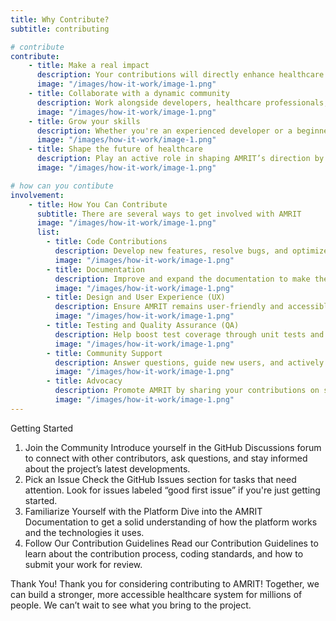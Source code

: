 ```yaml
---
title: Why Contribute?
subtitle: contributing

# contribute
contribute:
    - title: Make a real impact
      description: Your contributions will directly enhance healthcare technology, benefiting healthcare providers and patients.
      image: "/images/how-it-work/image-1.png"
    - title: Collaborate with a dynamic community
      description: Work alongside developers, healthcare professionals, and open-source enthusiasts from various disciplines.
      image: "/images/how-it-work/image-1.png"
    - title: Grow your skills
      description: Whether you're an experienced developer or a beginner, contributing to AMRIT is an excellent way to learn new skills, gain valuable experience, and enrich your portfolio.
      image: "/images/how-it-work/image-1.png"
    - title: Shape the future of healthcare
      description: Play an active role in shaping AMRIT’s direction by suggesting features, improving current ones, or fixing bugs.
      image: "/images/how-it-work/image-1.png"

# how can you contibute
involvement:
    - title: How You Can Contribute
      subtitle: There are several ways to get involved with AMRIT
      image: "/images/how-it-work/image-1.png"
      list:
        - title: Code Contributions
          description: Develop new features, resolve bugs, and optimize the platform’s performance. Explore open issues on GitHub and help us tackle pressing technical challenges.
          image: "/images/how-it-work/image-1.png"
        - title: Documentation
          description: Improve and expand the documentation to make the platform easier to use and contribute to. Help write guides, tutorials, or technical explanations.
          image: "/images/how-it-work/image-1.png"
        - title: Design and User Experience (UX)
          description: Ensure AMRIT remains user-friendly and accessible by improving the interface and experience. Collaborate on wireframes, UI designs, and accessibility features.
          image: "/images/how-it-work/image-1.png"
        - title: Testing and Quality Assurance (QA)
          description: Help boost test coverage through unit tests and end-to-end testing. Report and troubleshoot issues to keep the platform stable and reliable.
          image: "/images/how-it-work/image-1.png"
        - title: Community Support
          description: Answer questions, guide new users, and actively participate in discussions on GitHub. Help foster a welcoming environment for all contributors.
          image: "/images/how-it-work/image-1.png"
        - title: Advocacy
          description: Promote AMRIT by sharing your contributions on social media, writing blog posts, or presenting at conferences.
          image: "/images/how-it-work/image-1.png"
---
```



Getting Started
1. Join the Community
Introduce yourself in the GitHub Discussions forum to connect with other contributors, ask questions, and stay informed about the project’s latest developments.
2. Pick an Issue
Check the GitHub Issues section for tasks that need attention. Look for issues labeled “good first issue” if you're just getting started.
3. Familiarize Yourself with the Platform
Dive into the AMRIT Documentation to get a solid understanding of how the platform works and the technologies it uses.
4. Follow Our Contribution Guidelines
Read our Contribution Guidelines to learn about the contribution process, coding standards, and how to submit your work for review.

Thank You!
Thank you for considering contributing to AMRIT! Together, we can build a stronger, more accessible healthcare system for millions of people. We can’t wait to see what you bring to the project.


